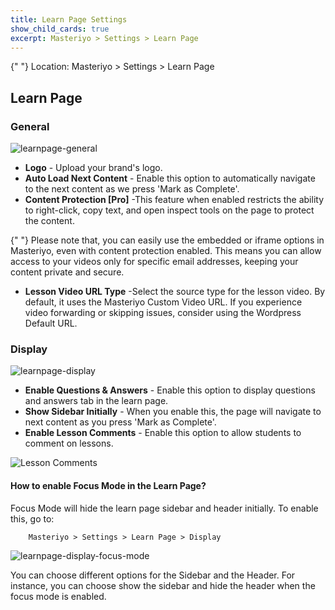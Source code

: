 ```yaml
---
title: Learn Page Settings
show_child_cards: true
excerpt: Masteriyo > Settings > Learn Page
---
```


<Callout>
  {" "}  
  Location: Masteriyo > Settings > Learn Page
</Callout>

## Learn Page

### General

![learnpage-general](https://github.com/user-attachments/assets/469a23c7-5f77-446b-b596-5837b814be5c)

- **Logo** - Upload your brand's logo.
- **Auto Load Next Content** - Enable this option to automatically navigate to the next content as we press 'Mark as Complete'.
- **Content Protection [Pro]** -This feature when enabled restricts the ability to right-click, copy text, and open inspect tools on the page to
protect the content.

<Callout>
  {" "} 
Please note that, you can easily use the embedded or iframe options in Masteriyo, even with content protection enabled. This means you can allow access to your videos only for specific email addresses, keeping your content private and secure.
</Callout>

- **Lesson Video URL Type** -Select the source type for the lesson video. By default, it uses the Masteriyo Custom Video URL. If you experience video forwarding or skipping issues, consider using the Wordpress Default URL.

### Display

![learnpage-display](https://github.com/user-attachments/assets/0dd7d282-4cae-4a21-8fa4-88222526d1f5)

- **Enable Questions & Answers** - Enable this option to display questions and answers tab in the learn page.
- **Show Sidebar Initially** - When you enable this, the page will navigate to next content as you press 'Mark as Complete'.
- **Enable Lesson Comments** - Enable this option to allow students to comment on lessons.

![Lesson Comments](https://github.com/user-attachments/assets/2fb744f8-6d18-4c3c-8c41-87d163fcef61)

#### How to enable Focus Mode in the Learn Page?

Focus Mode will hide the learn page sidebar and header initially. To enable this, go to:

        Masteriyo > Settings > Learn Page > Display

![learnpage-display-focus-mode](https://github.com/user-attachments/assets/2f4f3605-1332-4492-829b-4b15b4c55b64)

You can choose different options for the Sidebar and the Header. For instance, you can choose show the sidebar and hide the header when the focus mode is enabled.
